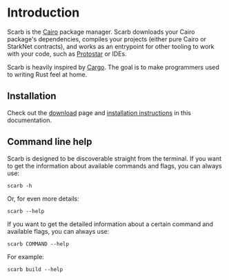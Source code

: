 
# Introduction

<Scarab />

Scarb is the [Cairo](https://cairo-lang.org) package manager.
Scarb downloads your Cairo package's dependencies, compiles your projects (either pure Cairo or StarkNet contracts),
and works as an entrypoint for other tooling to work with your code, such as [Protostar](https://docs.swmansion.com/protostar) or IDEs.

Scarb is heavily inspired by [Cargo](https://doc.rust-lang.org/cargo/).
The goal is to make programmers used to writing Rust feel at home.

## Installation

Check out the [download](/download) page and [installation instructions](/docs/install) in this documentation.

## Command line help

Scarb is designed to be discoverable straight from the terminal.
If you want to get the information about available commands and flags, you can always use:

```shell copy
scarb -h
```

Or, for even more details:

```shell copy
scarb --help
```

If you want to get the detailed information about a certain command and available flags, you can always use:

```shell
scarb COMMAND --help
```

For example:

```shell copy
scarb build --help
```
